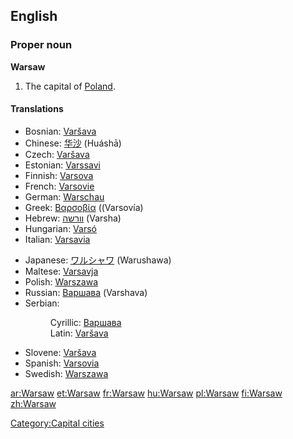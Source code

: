 {{wikipedia}}
==English==

===Proper noun===
'''Warsaw'''

# The capital of [[Poland]].

====Translations====
{{top}}
*Bosnian: [[Varšava#Bosnian|Varšava]] {{m}}
*Chinese: [[华沙]] (Huáshā)
* Czech: [[Varšava]] {{f}}
*Estonian: [[Varssavi]]
*Finnish: [[Varsova]]
*French: [[Varsovie]]
*German: [[Warschau]]
*Greek: [[Βαρσοβία]] ((Varsovía) {{f}}
*Hebrew: [[וורשה]] (Varsha)
*Hungarian: [[Varsó]]
*Italian: [[Varsavia]] {{f}}
{{mid}}
*Japanese: [[ワルシャワ]] (Warushawa)
*Maltese: [[Varsavja]]
*Polish: [[Warszawa]] {{f}}
*Russian: [[Варшава]] {{f}} (Varshava)
*Serbian:
*:Cyrillic: [[Варшава#Serbian|Варшава]] {{m}}
*:Latin: [[Varšava#Serbian|Varšava]] {{m}}
*Slovene: [[Varšava]] {{f}}
*Spanish: [[Varsovia]]
*Swedish: [[Warszawa]]
{{bottom}}

[[Category:Capital cities]]

[[ar:Warsaw]]
[[et:Warsaw]]
[[fr:Warsaw]]
[[hu:Warsaw]]
[[pl:Warsaw]]
[[fi:Warsaw]]
[[zh:Warsaw]]